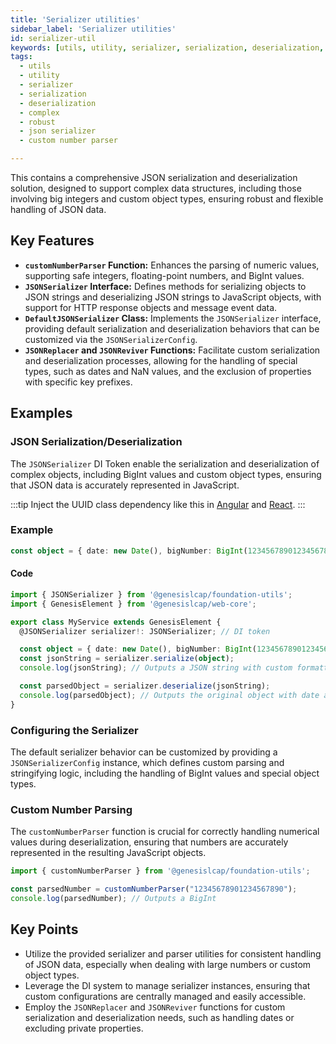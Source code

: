 ```yaml
---
title: 'Serializer utilities'
sidebar_label: 'Serializer utilities'
id: serializer-util
keywords: [utils, utility, serializer, serialization, deserialization, complex, robust]
tags:
  - utils
  - utility
  - serializer
  - serialization
  - deserialization
  - complex
  - robust
  - json serializer
  - custom number parser

---
```



This contains a comprehensive JSON serialization and deserialization solution, designed to support complex data structures, including those involving big integers and custom object types, ensuring robust and flexible handling of JSON data.

## Key Features

- **`customNumberParser` Function:** Enhances the parsing of numeric values, supporting safe integers, floating-point numbers, and BigInt values.
- **`JSONSerializer` Interface:** Defines methods for serializing objects to JSON strings and deserializing JSON strings to JavaScript objects, with support for HTTP response objects and message event data.
- **`DefaultJSONSerializer` Class:** Implements the `JSONSerializer` interface, providing default serialization and deserialization behaviors that can be customized via the `JSONSerializerConfig`.
- **`JSONReplacer` and `JSONReviver` Functions:** Facilitate custom serialization and deserialization processes, allowing for the handling of special types, such as dates and NaN values, and the exclusion of properties with specific key prefixes.

## Examples

### JSON Serialization/Deserialization

The `JSONSerializer` DI Token enable the serialization and deserialization of complex objects, including BigInt values and custom object types, ensuring that JSON data is accurately represented in JavaScript.

:::tip
Inject the UUID class dependency like this in [Angular](../../framework-integration/client-framework-integration-angular/#dependency-injection)
and [React](../../framework-integration/client-framework-integration-react/#dependency-injection).
:::

### Example

```typescript
const object = { date: new Date(), bigNumber: BigInt(12345678901234567890) };
```

<SerializerDemo />

#### Code

```typescript
import { JSONSerializer } from '@genesislcap/foundation-utils';
import { GenesisElement } from '@genesislcap/web-core';

export class MyService extends GenesisElement {
  @JSONSerializer serializer!: JSONSerializer; // DI token

  const object = { date: new Date(), bigNumber: BigInt(12345678901234567890) };
  const jsonString = serializer.serialize(object);
  console.log(jsonString); // Outputs a JSON string with custom formatting

  const parsedObject = serializer.deserialize(jsonString);
  console.log(parsedObject); // Outputs the original object with date and bigNumber correctly parsed
}
```

### Configuring the Serializer

The default serializer behavior can be customized by providing a `JSONSerializerConfig` instance, which defines custom parsing and stringifying logic, including the handling of BigInt values and special object types.

### Custom Number Parsing

The `customNumberParser` function is crucial for correctly handling numerical values during deserialization, ensuring that numbers are accurately represented in the resulting JavaScript objects.

```typescript
import { customNumberParser } from '@genesislcap/foundation-utils';

const parsedNumber = customNumberParser("12345678901234567890");
console.log(parsedNumber); // Outputs a BigInt
```

## Key Points

- Utilize the provided serializer and parser utilities for consistent handling of JSON data, especially when dealing with large numbers or custom object types.
- Leverage the DI system to manage serializer instances, ensuring that custom configurations are centrally managed and easily accessible.
- Employ the `JSONReplacer` and `JSONReviver` functions for custom serialization and deserialization needs, such as handling dates or excluding private properties.

